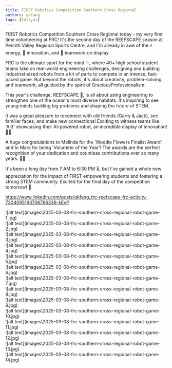 ```yaml
---
title: FIRST Robotics Competition Southern Cross Regional
authors: qkfang
tags: [talk,ai]
---
```




FIRST Robotics Competition Southern Cross Regional today - my very first time volunteering at FRC! It's the second day of the REEFSCAPE season at Penrith Valley Regional Sports Centre, and I'm already in awe of the ⚡ energy, 🔧 innovation, and 🤝 teamwork on display.

FRC is the ultimate sport for the mind ✨, where 40+ high school student teams take on real-world engineering challenges, designing and building industrial-sized robots from a kit of parts to compete in an intense, fast-paced game. But beyond the robots, it's about creativity, problem-solving, and teamwork, all guided by the spirit of GraciousProfessionalism.

This year's challenge, REEFSCAPE 🌊, is all about using engineering to strengthen one of the ocean's most diverse habitats. It's inspiring to see young minds tackling big problems and shaping the future of STEM.

It was a great pleasure to reconnect with old friends (Garry & Jack), see familiar faces, and make new connections! Exciting to witness teams like 'AI3' showcasing their AI-powered robot, an incredible display of innovation! 🤩🤖

A huge congratulations to Melinda for the 'Woodie Flowers Finalist Award' and to Mark for being 'Volunteer of the Year'! The awards are the perfect recognition of your dedication and countless contributions over so many years. 👏🎉

It's been a long day from 7 AM to 6:30 PM ⏳, but I've gained a whole new appreciation for the impact of FIRST empowering students and fostering a strong STEM community. Excited for the final day of the competition tomorrow! 🚀


https://www.linkedin.com/posts/qkfang_frc-reefscape-frc-activity-7304095193706766336-kEyP

<div className="img-grid">
  <div className="img-item">
    ![alt text](images\2025-03-08-frc-southern-cross-regional-robot-game-1.jpg)
  </div>
  <div className="img-item">
    ![alt text](images\2025-03-08-frc-southern-cross-regional-robot-game-2.jpg)
  </div>
  <div className="img-item">
    ![alt text](images\2025-03-08-frc-southern-cross-regional-robot-game-3.jpg)
  </div>
  <div className="img-item">
    ![alt text](images\2025-03-08-frc-southern-cross-regional-robot-game-4.jpg)
  </div>
  <div className="img-item">
    ![alt text](images\2025-03-08-frc-southern-cross-regional-robot-game-5.jpg)
  </div>
  <div className="img-item">
    ![alt text](images\2025-03-08-frc-southern-cross-regional-robot-game-6.jpg)
  </div>
  <div className="img-item">
    ![alt text](images\2025-03-08-frc-southern-cross-regional-robot-game-7.jpg)
  </div>
  <div className="img-item">
    ![alt text](images\2025-03-08-frc-southern-cross-regional-robot-game-8.jpg)
  </div>
  <div className="img-item">
    ![alt text](images\2025-03-08-frc-southern-cross-regional-robot-game-9.jpg)
  </div>
  <div className="img-item">
    ![alt text](images\2025-03-08-frc-southern-cross-regional-robot-game-10.jpg)
  </div>
  <div className="img-item">
    ![alt text](images\2025-03-08-frc-southern-cross-regional-robot-game-11.jpg)
  </div>
  <div className="img-item">
    ![alt text](images\2025-03-08-frc-southern-cross-regional-robot-game-12.jpg)
  </div>
  <div className="img-item">
    ![alt text](images\2025-03-08-frc-southern-cross-regional-robot-game-13.jpg)
  </div>
  <div className="img-item">
    ![alt text](images\2025-03-08-frc-southern-cross-regional-robot-game-14.jpg)
  </div>
</div>